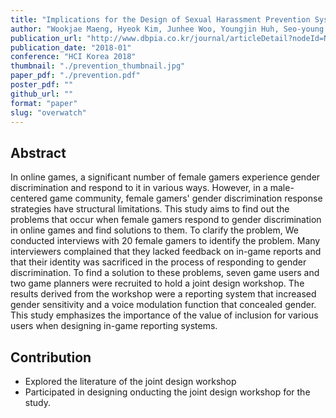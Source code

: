 ```yaml
---
title: "Implications for the Design of Sexual Harassment Prevention System for Online Games"
author: "Wookjae Maeng, Hyeok Kim, Junhee Woo, Youngjin Huh, Seo-young Lee, Jeewon Choi, Sangwook Lee, Jinsu Eun, Kung Jin Lee, Joonhwan Lee"
publication_url: "http://www.dbpia.co.kr/journal/articleDetail?nodeId=NODE07401440"
publication_date: "2018-01"
conference: "HCI Korea 2018"
thumbnail: "./prevention_thumbnail.jpg"
paper_pdf: "./prevention.pdf"
poster_pdf: ""
github_url: ""
format: "paper"
slug: "overwatch"
---
```


## Abstract

In online games, a significant number of female gamers experience gender discrimination and respond to it in various ways.
However, in a male-centered game community, female gamers' gender discrimination response strategies have structural limitations.
This study aims to find out the problems that occur when female gamers respond to gender discrimination in online games and find solutions to them.
To clarify the problem, We conducted interviews with 20 female gamers to identify the problem.
Many interviewers complained that they lacked feedback on in-game reports and that their identity was sacrificed in the process of responding to gender discrimination.
To find a solution to these problems, seven game users and two game planners were recruited to hold a joint design workshop.
The results derived from the workshop were a reporting system that increased gender sensitivity and a voice modulation function that concealed gender.
This study emphasizes the importance of the value of inclusion for various users when designing in-game reporting systems.

## Contribution

- Explored the literature of the joint design workshop
- Participated in designing onducting the joint design workshop for the study.
